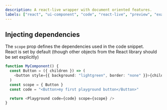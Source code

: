 ```yaml
---
description: A react-live wrapper with document oriented features.
labels: ["react", "ui-component", "code", "react-live", "preview", "example", "document"]
---
```



## Injecting dependencies

The `scope` prop defines the dependencies used in the code snippet.  
React is set by default (though other objects from the React library should be set explicitly)

```ts live=true
function MyComponent() {
  const Button = ({ children }) => (
    <button style={{ background: "lightgreen", border: "none" }}>{children}</button>
  )
  const scope = { Button }
  const code = "<Button>my first playground button</Button>"

  return <Playground code={code} scope={scope} />
}
```
